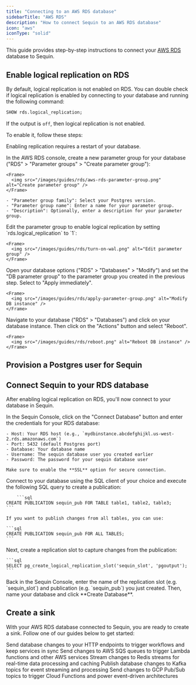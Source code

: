 ```yaml
---
title: "Connecting to an AWS RDS database"
sidebarTitle: "AWS RDS"
description: "How to connect Sequin to an AWS RDS database"
icon: "aws"
iconType: "solid"
---
```



This guide provides step-by-step instructions to connect your [AWS RDS](https://aws.amazon.com/rds/) database to Sequin.

## Enable logical replication on RDS

By default, logical replication is not enabled on RDS. You can double check if logical replication is enabled by connecting to your database and running the following command:

```sql
SHOW rds.logical_replication;
```

If the output is `off`, then logical replication is not enabled.

To enable it, follow these steps:

<Warning>Enabling replication requires a restart of your database.</Warning>

<Steps titleSize="h3">
  <Step title="Create an RDS parameter group">
    In the AWS RDS console, create a new parameter group for your database ("RDS" > "Parameter groups" > "Create parameter group"):

    <Frame>
      <img src="/images/guides/rds/aws-rds-parameter-group.png" alt="Create parameter group" />
    </Frame>

    - "Parameter group family": Select your Postgres version.
    - "Parameter group name": Enter a name for your parameter group.
    - "Description": Optionally, enter a description for your parameter group.
  </Step>
  <Step title="Enable logical replication">
    Edit the parameter group to enable logical replication by setting `rds.logical_replication` to `1`:

    <Frame>
      <img src="/images/guides/rds/turn-on-wal.png" alt="Edit parameter group" />
    </Frame>

  </Step>
  <Step title="Apply the parameter group to your database">
    Open your database options ("RDS" > "Databases" > "Modify") and set the "DB parameter group" to the parameter group you created in the previous step. Select to "Apply immediately".

    <Frame>
      <img src="/images/guides/rds/apply-parameter-group.png" alt="Modify DB instance" />
    </Frame>
  </Step>
  <Step title="Restart your database">
    Navigate to your database ("RDS" > "Databases") and click on your database instance. Then click on the "Actions" button and select "Reboot".

    <Frame>
      <img src="/images/guides/rds/reboot.png" alt="Reboot DB instance" />
    </Frame>
  </Step>
</Steps>

## Provision a Postgres user for Sequin
<CreateSequinDbUser />

## Connect Sequin to your RDS database

After enabling logical replication on RDS, you'll now connect to your database in Sequin.

<Steps titleSize="h3">
  <Step title="Enter connection details in Sequin">
    In the Sequin Console, click on the "Connect Database" button and enter the credentials for your RDS database:

    - Host: Your RDS host (e.g., `mydbinstance.abcdefghijkl.us-west-2.rds.amazonaws.com`)
    - Port: 5432 (default Postgres port)
    - Database: Your database name
    - Username: The sequin database user you created earlier
    - Password: The password for your sequin database user

    Make sure to enable the **SSL** option for secure connection.

  </Step>
  <Step title="Create a publication">
    Connect to your database using the SQL client of your choice and execute the following SQL query to create a publication:

        ```sql
    CREATE PUBLICATION sequin_pub FOR TABLE table1, table2, table3;
    ```

    If you want to publish changes from all tables, you can use:

    ```sql
    CREATE PUBLICATION sequin_pub FOR ALL TABLES;
    ```
  </Step>
  <Step title="Create a replication slot">
    Next, create a replication slot to capture changes from the publication:

    ```sql
    SELECT pg_create_logical_replication_slot('sequin_slot', 'pgoutput');
    ```
  </Step>

  <Step title="Enter the replication slot details in Sequin">
    Back in the Sequin Console, enter the name of the replication slot (e.g. `sequin_slot`) and publication (e.g. `sequin_pub`) you just created. Then, name your database and click **Create Database**.
  </Step>
</Steps>

## Create a sink

With your AWS RDS database connected to Sequin, you are ready to create a sink. Follow one of our guides below to get started:

<CardGroup cols={2}>
  <Card
    title="Stream to Webhooks"
    icon="webhook"
    href="/how-to/stream-postgres-to-a-webhook-endpoint"
  >
    Send database changes to your HTTP endpoints to trigger workflows and keep services in sync
  </Card>
  <Card
    title="Stream to SQS"
    icon="aws"
    href="/how-to/stream-postgres-to-sqs"
  >
    Send changes to AWS SQS queues to trigger Lambda functions and other AWS services
  </Card>
  <Card
    title="Stream to Redis"
    icon="layer-group"
    href="/how-to/stream-postgres-to-redis"
  >
    Stream changes to Redis streams for real-time data processing and caching
  </Card>
  <Card
    title="Stream to Kafka"
    icon="code-branch"
    href="/how-to/stream-postgres-to-kafka"
  >
    Publish database changes to Kafka topics for event streaming and processing
  </Card>
  <Card
    title="Stream to GCP Pub/Sub"
    icon="aws"
    href="/how-to/stream-postgres-to-gcp-pubsub"
  >
    Send changes to GCP Pub/Sub topics to trigger Cloud Functions and power event-driven architectures
  </Card>
</CardGroup>
